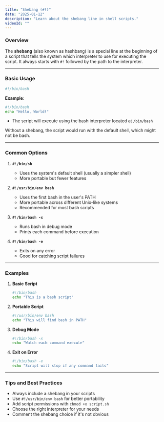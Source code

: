 ```yaml
---
title: "Shebang (#!)"
date: "2025-01-12"
description: "Learn about the shebang line in shell scripts."
videoId: ""
---
```


### Overview

The **shebang** (also known as hashbang) is a special line at the beginning of a script that tells the system which interpreter to use for executing the script. It always starts with `#!` followed by the path to the interpreter.

---

### Basic Usage

```bash
#!/bin/bash
```
**Example**:
```bash
#!/bin/bash
echo "Hello, World!"
```
- The script will execute using the bash interpreter located at `/bin/bash`

Without a shebang, the script would run with the default shell, which might not be bash.

---

### Common Options

1. **`#!/bin/sh`**  
   - Uses the system's default shell (usually a simpler shell)
   - More portable but fewer features

2. **`#!/usr/bin/env bash`**  
   - Uses the first bash in the user's PATH
   - More portable across different Unix-like systems
   - Recommended for most bash scripts

3. **`#!/bin/bash -x`**  
   - Runs bash in debug mode
   - Prints each command before execution

4. **`#!/bin/bash -e`**  
   - Exits on any error
   - Good for catching script failures

---

### Examples

1. **Basic Script**  
   ```bash
   #!/bin/bash
   echo "This is a bash script"
   ```

2. **Portable Script**  
   ```bash
   #!/usr/bin/env bash
   echo "This will find bash in PATH"
   ```

3. **Debug Mode**  
   ```bash
   #!/bin/bash -x
   echo "Watch each command execute"
   ```

4. **Exit on Error**  
   ```bash
   #!/bin/bash -e
   echo "Script will stop if any command fails"
   ```

---

### Tips and Best Practices

- Always include a shebang in your scripts
- Use `#!/usr/bin/env bash` for better portability
- Add script permissions with `chmod +x script.sh`
- Choose the right interpreter for your needs
- Comment the shebang choice if it's not obvious
